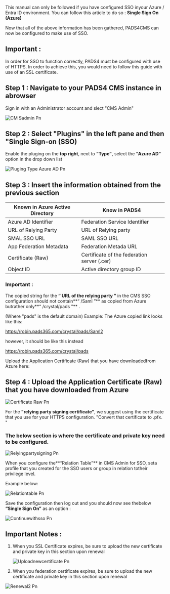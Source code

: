 This manual can only be followed if you have configured SSO inyour Azure / Entra ID environment. You can follow this article to do so : **Single Sign On (Azure)**

Now that all of the above information has been gathered, PADS4CMS can now be configured to make use of SSO.

## Important :

In order for SSO to function correctly, PADS4 must be configured with use of HTTPS. In order to achieve this, you would need to follow this guide with use of an SSL certificate.

## Step 1 : Navigate to your PADS4 CMS  instance in abrowser

Sign in with an Administrator account and slect "CMS Admin"

![CM Sadmin Pn](/images/CMSadmin.png)

## Step 2 : Select "Plugins" in the left pane and then "Single Sign-on (SSO)

Enable the pluging on the **top right**, next to **"Type"**, select the **"Azure AD"** option in the drop down list

![Pluging Type Azure AD Pn](/images/Pluging-Type-AzureAD.png)

## Step 3 : Insert the information obtained from the previous section

| Known in Azure Active Directory | Know in PADS4                               |
| ------------------------------- | ------------------------------------------- |
| Azure AD Identifier             | Federation Service Identifier               |
| URL of Relying Party            | URL of Relying party                        |
| SMAL SSO URL                    | SAML SSO URL                                |
| App Federation Metadata         | Federation Metada URL                       |
| Certificate (Raw)               | Certificate of the federation server (.cer) |
| Object ID                       | Active directory group ID                   |

### Important :

The copied string for the **“ URL of the relying party ”** in the CMS SSO configuration should not contain\*\*“ /Saml ”\*\*  as copied from Azure butrather only\*\*“ /crystal/pads ”\*\* .

(Where "pads" is the default domain) Example: The Azure copied link looks like this:

https://robin.pads365.com/crystal/pads/Saml2

however, it should be like this instead

https://robin.pads365.com/crystal/pads

Upload the Application Certificate (Raw) that you have downloadedfrom Azure here:

## Step 4 : Upload the Application Certificate (Raw) that you have downloaded from Azure

![Certificate Raw Pn](/images/CertificateRaw.png)

For the **"relying party signing certificate"**, we suggest using the certificate that you use for your HTTPS configuration. "Convert that certificate to .pfx. "

### The below section is where the certificate and private key need to be configured.

![Relyingpartysigning Pn](/images/Relyingpartysigning.png)

When you configure the\*\*“Relation Table”\*\*  in CMS Admin for SSO, seta profile that you created for the SSO users or group in relation totheir privilege level.

Example below:

![Relationtable Pn](/images/Relationtable.png)

Save the configuration then log out and you should now see thebelow **“Single Sign On”** as an  option :

![Continuewithsso Pn](/images/Continuewithsso.png)

## Important Notes :

1. When you SSL Certificate expires, be sure to upload the new certificate and private key in this section upon renewal

   ![Uploadnewcertificate Pn](/images/Uploadnewcertificate.png)
2. When you federation certificate expires, be sure to upload the new certificate and private key in this section upon renewal

![Renewal2 Pn](/images/renewal2.png)
